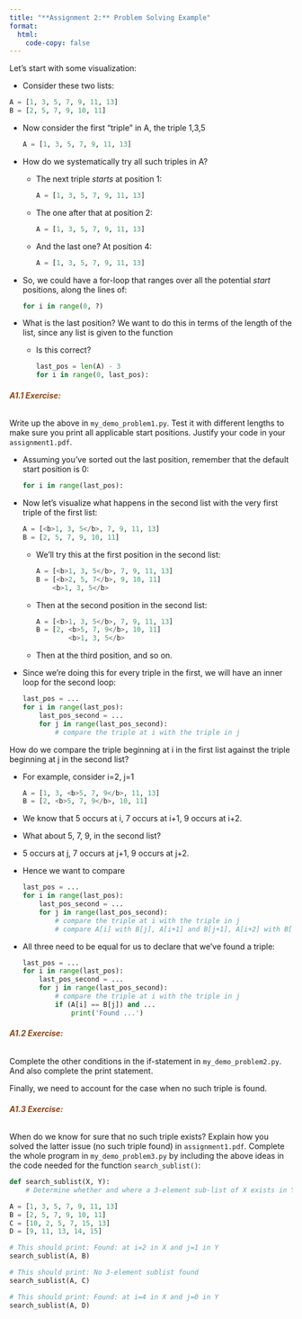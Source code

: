 ```yaml
---
title: "**Assignment 2:** Problem Solving Example"
format:
  html:
    code-copy: false
---
```


<html>
<head>
    <style>
        body {
            -webkit-user-select: none; /* Safari */
            -moz-user-select: none; /* Firefox */
            -ms-user-select: none; /* IE10+/Edge */
            user-select: none; /* Standard */
        }
    </style>
</head>
<body>

Let's start with some visualization:

- Consider these two lists:
```python
A = [1, 3, 5, 7, 9, 11, 13]
B = [2, 5, 7, 9, 10, 11]
```
- Now consider the first "triple" in A, the triple 1,3,5
    
    ```python
    A = [1, 3, 5, 7, 9, 11, 13]
    ```
- How do we systematically try all such triples in A?

    - The next triple <em>starts</em> at position 1:
    
        ```python
        A = [1, 3, 5, 7, 9, 11, 13]
        ```
    - The one after that at position 2:
    
        ```python
        A = [1, 3, 5, 7, 9, 11, 13]
        ```
    - And the last one? At position 4:
    
        ```python
        A = [1, 3, 5, 7, 9, 11, 13]
        ```

- So, we could have a for-loop that ranges over all the potential <em>start</em> positions, along the lines of:
    
    ```python
    for i in range(0, ?)
    ```

- What is the last position? We want to do this in terms of the length of the list, since any list is given to the function

    - Is this correct?
    
        ```python
        last_pos = len(A) - 3
        for i in range(0, last_pos):
        ```


:::{.callout-caution appearance="simple" icon="false"}
###### <span style="color:#8B4513;">**A1.1 Exercise:** </span>
Write up the above in `my_demo_problem1.py`. Test it with different lengths to make sure you print all applicable start positions. Justify your code in your `assignment1.pdf`.
:::

- Assuming you've sorted out the last position, remember that the default start position is 0:

    ```python
    for i in range(last_pos):
    ```

- Now let's visualize what happens in the second list with the very first triple of the first list:

    ```python
    A = [<b>1, 3, 5</b>, 7, 9, 11, 13]
    B = [2, 5, 7, 9, 10, 11]
    ```

    - We'll try this at the first position in the second list:

        ```python
        A = [<b>1, 3, 5</b>, 7, 9, 11, 13]
        B = [<b>2, 5, 7</b>, 9, 10, 11]
            <b>1, 3, 5</b>
        ```

    - Then at the second position in the second list:

        ```python
        A = [<b>1, 3, 5</b>, 7, 9, 11, 13]
        B = [2, <b>5, 7, 9</b>, 10, 11]
                <b>1, 3, 5</b>
        ```

    - Then at the third position, and so on.

- Since we're doing this for every triple in the first, we will have an inner loop for the second loop:
    
    ```python
    last_pos = ...
    for i in range(last_pos):
        last_pos_second = ...
        for j in range(last_pos_second):
            # compare the triple at i with the triple in j
    ```

How do we compare the triple beginning at i in the first list against the triple beginning at j in the second list?

- For example, consider i=2, j=1
    
    ```python
    A = [1, 3, <b>5, 7, 9</b>, 11, 13]
    B = [2, <b>5, 7, 9</b>, 10, 11]
    ```

- We know that 5 occurs at i, 7 occurs at i+1, 9 occurs at i+2.
- What about 5, 7, 9, in the second list?
- 5 occurs at j, 7 occurs at j+1, 9 occurs at j+2.
- Hence  we want to compare
    
    ```python
    last_pos = ...
    for i in range(last_pos):
        last_pos_second = ...
        for j in range(last_pos_second):
            # compare the triple at i with the triple in j
            # compare A[i] with B[j], A[i+1] and B[j+1], A[i+2] with B[j+2]
    ```

- All three need to be equal for us to declare that we've found a triple:
    
    ```python
    last_pos = ...
    for i in range(last_pos):
        last_pos_second = ...
        for j in range(last_pos_second):
            # compare the triple at i with the triple in j
            if (A[i] == B[j]) and ...
                print('Found ...')
    ```

:::{.callout-caution appearance="simple" icon="false"}
###### <span style="color:#8B4513;">**A1.2 Exercise:** </spam>
Complete the other conditions in the if-statement in `my_demo_problem2.py`. And also complete the print statement.
:::

Finally, we need to account for the case when no such triple is found.

:::{.callout-caution appearance="simple" icon="false"}
###### <span style="color:#8B4513;">**A1.3 Exercise:** </span>
When do we know for sure that no such triple exists? Explain how you solved the latter issue (no such triple found) in `assignment1.pdf`. Complete the whole program in `my_demo_problem3.py` by including the above ideas in the code needed for the function `search_sublist()`:
:::

```python
def search_sublist(X, Y):
    # Determine whether and where a 3-element sub-list of X exists in Y.

A = [1, 3, 5, 7, 9, 11, 13]
B = [2, 5, 7, 9, 10, 11]
C = [10, 2, 5, 7, 15, 13]
D = [9, 11, 13, 14, 15]

# This should print: Found: at i=2 in X and j=1 in Y
search_sublist(A, B)

# This should print: No 3-element sublist found
search_sublist(A, C)

# This should print: Found: at i=4 in X and j=0 in Y
search_sublist(A, D)
```
